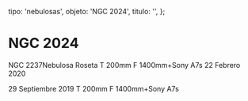
  tipo: 'nebulosas',
  objeto: 'NGC 2024',
  titulo: '',
};

# NGC 2024

<Imagen
  src="registro/ngc-2024_20190929_2_img-20200302-wa0019.jpg"
  fecha="20190929"
/>

NGC 2237Nebulosa Roseta T 200mm F 1400mm+Sony A7s 22 Febrero 2020

<Imagen
  src="registro/ngc-2024_20190929_1_ngc2024final.jpg"
  fecha="20190929"
/>

 29 Septiembre 2019 T 200mm F 1400mm+Sony A7s
